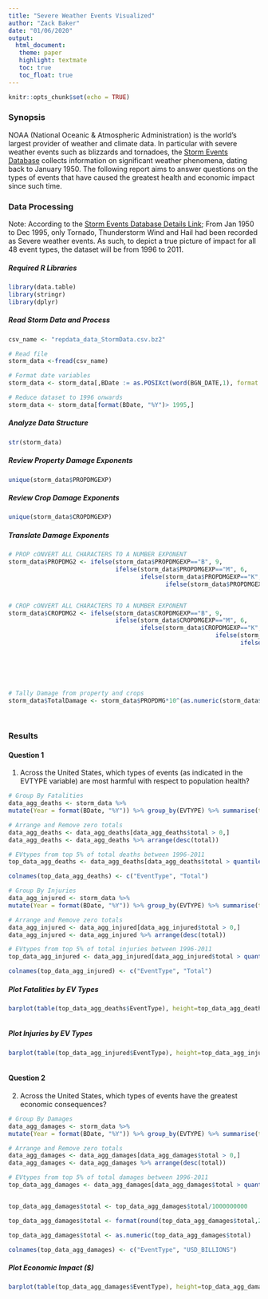 ```yaml
---
title: "Severe Weather Events Visualized"
author: "Zack Baker"
date: "01/06/2020"
output: 
  html_document:
   theme: paper
   highlight: textmate
   toc: true
   toc_float: true
---
```


```r
knitr::opts_chunk$set(echo = TRUE)
```

### Synopsis

NOAA (National Oceanic & Atmospheric Administration) is the world's largest provider of weather and climate data. In particular with severe weather events such as blizzards and tornadoes, the [Storm Events Database](https://www.ncdc.noaa.gov/stormevents/) collects information on significant weather phenomena, dating back to January 1950. The following report aims to answer questions on the types of events that have caused the greatest health and economic impact since such time. 


### Data Processing

Note: According to the [Storm Events Database Details Link](https://www.ncdc.noaa.gov/stormevents/details.jsp); From Jan 1950 to Dec 1995, only Tornado, Thunderstorm Wind and Hail had been recorded as Severe weather events. As such, to depict a true picture of impact for all 48 event types, the dataset will be from 1996 to 2011.



##### Required R Libraries

```r
library(data.table)
library(stringr)
library(dplyr)

```


##### Read Storm Data and Process  

```r

csv_name <- "repdata_data_StormData.csv.bz2"

# Read file
storm_data <-fread(csv_name)

# Format date variables
storm_data <- storm_data[,BDate := as.POSIXct(word(BGN_DATE,1), format = "%m/%d/%Y")]

# Reduce dataset to 1996 onwards
storm_data <- storm_data[format(BDate, "%Y")> 1995,]

```


##### Analyze Data Structure
```r

str(storm_data)

```

##### Review Property Damage Exponents
```r

unique(storm_data$PROPDMGEXP)

```

##### Review Crop Damage Exponents
```r

unique(storm_data$CROPDMGEXP)

```


##### Translate Damage Exponents

```r


# PROP cONVERT ALL CHARACTERS TO A NUMBER EXPONENT
storm_data$PROPDMG2 <- ifelse(storm_data$PROPDMGEXP=="B", 9, 
                              ifelse(storm_data$PROPDMGEXP=="M", 6,
                                     ifelse(storm_data$PROPDMGEXP=="K", 6,
                                            ifelse(storm_data$PROPDMGEXP=="", 0,storm_data$PROPDMGEXP))))


# CROP cONVERT ALL CHARACTERS TO A NUMBER EXPONENT
storm_data$CROPDMG2 <- ifelse(storm_data$CROPDMGEXP=="B", 9, 
                              ifelse(storm_data$CROPDMGEXP=="M", 6,
                                     ifelse(storm_data$CROPDMGEXP=="K", 3,
                                                          ifelse(storm_data$CROPDMGEXP=="-", 0,
                                                                 ifelse(storm_data$CROPDMGEXP=="", 0,
                                                                        ifelse(storm_data$CROPDMGEXP=="?", 0,storm_data$CROPDMGEXP))))))


                                                                               


# Tally Damage from property and crops
storm_data$TotalDamage <- storm_data$PROPDMG*10^(as.numeric(storm_data$PROPDMG2)) + storm_data$CROPDMG*10^(as.numeric(storm_data$CROPDMG2))
         
        


```



### Results  

#### Question 1
1) Across the United States, which types of events (as indicated in the \color{red}{\verb|EVTYPE|}EVTYPE variable) are most harmful with respect to population health?

```r

# Group By Fatalities
data_agg_deaths <- storm_data %>% 
mutate(Year = format(BDate, "%Y")) %>% group_by(EVTYPE) %>% summarise(total = sum(FATALITIES))

# Arrange and Remove zero totals
data_agg_deaths <- data_agg_deaths[data_agg_deaths$total > 0,]
data_agg_deaths <- data_agg_deaths %>% arrange(desc(total))

# EVtypes from top 5% of total deaths between 1996-2011
top_data_agg_deaths <- data_agg_deaths[data_agg_deaths$total > quantile(data_agg_deaths$total, prob=1-5/100),]

colnames(top_data_agg_deaths) <- c("EventType", "Total")

# Group By Injuries
data_agg_injured <- storm_data %>% 
mutate(Year = format(BDate, "%Y")) %>% group_by(EVTYPE) %>% summarise(total = sum(INJURIES))

# Arrange and Remove zero totals
data_agg_injured <- data_agg_injured[data_agg_injured$total > 0,]
data_agg_injured <- data_agg_injured %>% arrange(desc(total))

# EVtypes from top 5% of total injuries between 1996-2011
top_data_agg_injured <- data_agg_injured[data_agg_injured$total > quantile(data_agg_injured$total, prob=1-5/100),]

colnames(top_data_agg_injured) <- c("EventType", "Total")

```


##### Plot Fatalities by EV Types

```r


barplot(table(top_data_agg_deaths$EventType), height=top_data_agg_deaths$Total, names=top_data_agg_deaths$EventType, col=rainbow(length(top_data_agg_deaths$EventType)), cex.name=0.5, cex.axis = 0.75, las=2, horiz=T, main="U.S. Fatalities by Event Type Between 1996-2011")



```


##### Plot Injuries by EV Types

```r


barplot(table(top_data_agg_injured$EventType), height=top_data_agg_injured$Total, names=top_data_agg_injured$EventType, col=rainbow(length(top_data_agg_injured$EventType)), cex.name=0.5, cex.axis = 0.75, las=2, horiz=T, main="U.S. Injuries by Event Type Between 1996-2011")



```


#### Question 2
2) Across the United States, which types of events have the greatest economic consequences?  


```r



# Group By Damages
data_agg_damages <- storm_data %>% 
mutate(Year = format(BDate, "%Y")) %>% group_by(EVTYPE) %>% summarise(total = sum(TotalDamage))

# Arrange and Remove zero totals
data_agg_damages <- data_agg_damages[data_agg_damages$total > 0,]
data_agg_damages <- data_agg_damages %>% arrange(desc(total))

# EVtypes from top 5% of total damages between 1996-2011
top_data_agg_damages <- data_agg_damages[data_agg_damages$total > quantile(data_agg_damages$total, prob=1-5/100),]


top_data_agg_damages$total <- top_data_agg_damages$total/1000000000

top_data_agg_damages$total <- format(round(top_data_agg_damages$total,2), nsmall=2)

top_data_agg_damages$total <- as.numeric(top_data_agg_damages$total)

colnames(top_data_agg_damages) <- c("EventType", "USD_BILLIONS")

```


##### Plot Economic Impact ($)

```r

barplot(table(top_data_agg_damages$EventType), height=top_data_agg_damages$USD_BILLIONS, names=top_data_agg_damages$EventType, col=rainbow(length(top_data_agg_damages$EventType)), cex.name=0.5, cex.axis = 0.75, las=2, horiz=T, main="Economic Impact by Event Type Between 1996-2011 (In USD Billions)")

```

